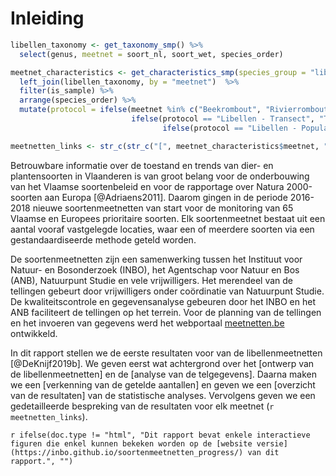 # Inleiding

```r

libellen_taxonomy <- get_taxonomy_smp() %>%
  select(genus, meetnet = soort_nl, soort_wet, species_order)

meetnet_characteristics <- get_characteristics_smp(species_group = "libellen") %>%
  left_join(libellen_taxonomy, by = "meetnet")  %>%
  filter(is_sample) %>%
  arrange(species_order) %>%
  mutate(protocol = ifelse(meetnet %in% c("Beekrombout", "Rivierrombout"), "Transecttelling Larvendhuidjes",
                           ifelse(protocol == "Libellen - Transect", "Transecttelling imago's",
                                  ifelse(protocol == "Libellen - Populatietelling per locatie", "Gebiedstelling imago's", NA))))

meetnetten_links <- str_c(str_c("[", meetnet_characteristics$meetnet, "]", collapse = ", "))

```


Betrouwbare informatie over de toestand en trends van dier- en plantensoorten in Vlaanderen is van
groot belang voor de onderbouwing van het Vlaamse soortenbeleid en voor de rapportage over Natura 2000-soorten aan Europa [@Adriaens2011]. Daarom gingen in de periode 2016-2018 nieuwe soortenmeetnetten van start voor de monitoring van 65 Vlaamse en Europees prioritaire soorten. Elk soortenmeetnet bestaat uit een aantal vooraf vastgelegde locaties, waar een of meerdere soorten via een gestandaardiseerde methode geteld worden. 

De soortenmeetnetten zijn een samenwerking tussen het Instituut voor Natuur- en Bosonderzoek (INBO), het Agentschap voor Natuur en Bos (ANB), Natuurpunt Studie en vele vrijwilligers. Het merendeel van de tellingen gebeurt door vrijwilligers onder coördinatie van Natuurpunt Studie. De kwaliteitscontrole en gegevensanalyse gebeuren door het INBO en het ANB faciliteert de tellingen op het terrein. Voor de planning van de tellingen en het invoeren van gegevens werd het webportaal [meetnetten.be](https://www.meetnetten.be) ontwikkeld. 

In dit rapport stellen we de eerste resultaten voor van de libellenmeetnetten [@DeKnijf2019b]. We geven eerst wat achtergrond over het [ontwerp van de libellenmeetnetten] en de [analyse van de telgegevens]. Daarna maken we een [verkenning van de getelde aantallen] en geven we een [overzicht van de resultaten] van de statistische analyses. Vervolgens geven we een gedetailleerde bespreking van de resultaten voor elk meetnet (`r meetnetten_links`).     

`r ifelse(doc.type != "html", "Dit rapport bevat enkele interactieve figuren die enkel kunnen bekeken worden op de [website versie](https://inbo.github.io/soortenmeetnetten_progress/) van dit rapport.", "")`

